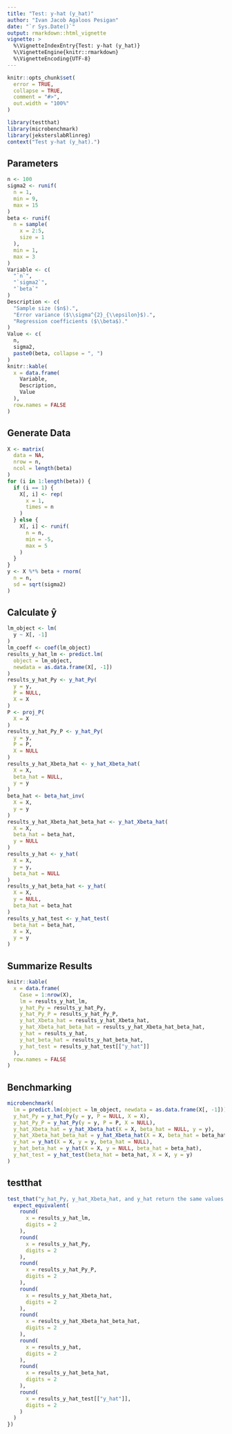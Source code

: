 ```yaml
---
title: "Test: y-hat (y_hat)"
author: "Ivan Jacob Agaloos Pesigan"
date: "`r Sys.Date()`"
output: rmarkdown::html_vignette
vignette: >
  %\VignetteIndexEntry{Test: y-hat (y_hat)}
  %\VignetteEngine{knitr::rmarkdown}
  %\VignetteEncoding{UTF-8}
---
```



```r
knitr::opts_chunk$set(
  error = TRUE,
  collapse = TRUE,
  comment = "#>",
  out.width = "100%"
)
```



```r
library(testthat)
library(microbenchmark)
library(jeksterslabRlinreg)
context("Test y-hat (y_hat).")
```


## Parameters


```r
n <- 100
sigma2 <- runif(
  n = 1,
  min = 9,
  max = 15
)
beta <- runif(
  n = sample(
    x = 2:5,
    size = 1
  ),
  min = 1,
  max = 3
)
Variable <- c(
  "`n`",
  "`sigma2`",
  "`beta`"
)
Description <- c(
  "Sample size ($n$).",
  "Error variance ($\\sigma^{2}_{\\epsilon}$).",
  "Regression coefficients ($\\beta$)."
)
Value <- c(
  n,
  sigma2,
  paste0(beta, collapse = ", ")
)
knitr::kable(
  x = data.frame(
    Variable,
    Description,
    Value
  ),
  row.names = FALSE
)
```


## Generate Data


```r
X <- matrix(
  data = NA,
  nrow = n,
  ncol = length(beta)
)
for (i in 1:length(beta)) {
  if (i == 1) {
    X[, i] <- rep(
      x = 1,
      times = n
    )
  } else {
    X[, i] <- runif(
      n = n,
      min = -5,
      max = 5
    )
  }
}
y <- X %*% beta + rnorm(
  n = n,
  sd = sqrt(sigma2)
)
```


## Calculate $\mathbf{\hat{y}}$


```r
lm_object <- lm(
  y ~ X[, -1]
)
lm_coeff <- coef(lm_object)
results_y_hat_lm <- predict.lm(
  object = lm_object,
  newdata = as.data.frame(X[, -1])
)
results_y_hat_Py <- y_hat_Py(
  y = y,
  P = NULL,
  X = X
)
P <- proj_P(
  X = X
)
results_y_hat_Py_P <- y_hat_Py(
  y = y,
  P = P,
  X = NULL
)
results_y_hat_Xbeta_hat <- y_hat_Xbeta_hat(
  X = X,
  beta_hat = NULL,
  y = y
)
beta_hat <- beta_hat_inv(
  X = X,
  y = y
)
results_y_hat_Xbeta_hat_beta_hat <- y_hat_Xbeta_hat(
  X = X,
  beta_hat = beta_hat,
  y = NULL
)
results_y_hat <- y_hat(
  X = X,
  y = y,
  beta_hat = NULL
)
results_y_hat_beta_hat <- y_hat(
  X = X,
  y = NULL,
  beta_hat = beta_hat
)
results_y_hat_test <- y_hat_test(
  beta_hat = beta_hat,
  X = X,
  y = y
)
```


## Summarize Results


```r
knitr::kable(
  x = data.frame(
    Case = 1:nrow(X),
    lm = results_y_hat_lm,
    y_hat_Py = results_y_hat_Py,
    y_hat_Py_P = results_y_hat_Py_P,
    y_hat_Xbeta_hat = results_y_hat_Xbeta_hat,
    y_hat_Xbeta_hat_beta_hat = results_y_hat_Xbeta_hat_beta_hat,
    y_hat = results_y_hat,
    y_hat_beta_hat = results_y_hat_beta_hat,
    y_hat_test = results_y_hat_test[["y_hat"]]
  ),
  row.names = FALSE
)
```


## Benchmarking


```r
microbenchmark(
  lm = predict.lm(object = lm_object, newdata = as.data.frame(X[, -1])),
  y_hat_Py = y_hat_Py(y = y, P = NULL, X = X),
  y_hat_Py_P = y_hat_Py(y = y, P = P, X = NULL),
  y_hat_Xbeta_hat = y_hat_Xbeta_hat(X = X, beta_hat = NULL, y = y),
  y_hat_Xbeta_hat_beta_hat = y_hat_Xbeta_hat(X = X, beta_hat = beta_hat, y = NULL),
  y_hat = y_hat(X = X, y = y, beta_hat = NULL),
  y_hat_beta_hat = y_hat(X = X, y = NULL, beta_hat = beta_hat),
  y_hat_test = y_hat_test(beta_hat = beta_hat, X = X, y = y)
)
```


## testthat


```r
test_that("y_hat_Py, y_hat_Xbeta_hat, and y_hat return the same values as predict.lm(object = lm_object, newdata = X[, -1])", {
  expect_equivalent(
    round(
      x = results_y_hat_lm,
      digits = 2
    ),
    round(
      x = results_y_hat_Py,
      digits = 2
    ),
    round(
      x = results_y_hat_Py_P,
      digits = 2
    ),
    round(
      x = results_y_hat_Xbeta_hat,
      digits = 2
    ),
    round(
      x = results_y_hat_Xbeta_hat_beta_hat,
      digits = 2
    ),
    round(
      x = results_y_hat,
      digits = 2
    ),
    round(
      x = results_y_hat_beta_hat,
      digits = 2
    ),
    round(
      x = results_y_hat_test[["y_hat"]],
      digits = 2
    )
  )
})
```

